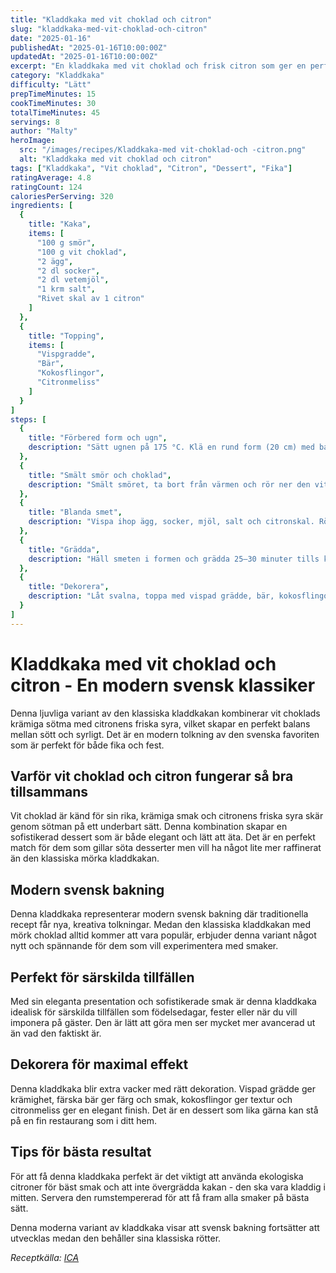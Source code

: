 ```yaml
---
title: "Kladdkaka med vit choklad och citron"
slug: "kladdkaka-med-vit-choklad-och-citron"
date: "2025-01-16"
publishedAt: "2025-01-16T10:00:00Z"
updatedAt: "2025-01-16T10:00:00Z"
excerpt: "En kladdkaka med vit choklad och frisk citron som ger en perfekt balans mellan sötma och syra. En ljuvlig dessert till fika eller fest."
category: "Kladdkaka"
difficulty: "Lätt"
prepTimeMinutes: 15
cookTimeMinutes: 30
totalTimeMinutes: 45
servings: 8
author: "Malty"
heroImage:
  src: "/images/recipes/Kladdkaka-med vit-choklad-och -citron.png"
  alt: "Kladdkaka med vit choklad och citron"
tags: ["Kladdkaka", "Vit choklad", "Citron", "Dessert", "Fika"]
ratingAverage: 4.8
ratingCount: 124
caloriesPerServing: 320
ingredients: [
  {
    title: "Kaka",
    items: [
      "100 g smör",
      "100 g vit choklad",
      "2 ägg",
      "2 dl socker",
      "2 dl vetemjöl",
      "1 krm salt",
      "Rivet skal av 1 citron"
    ]
  },
  {
    title: "Topping",
    items: [
      "Vispgradde",
      "Bär",
      "Kokosflingor",
      "Citronmeliss"
    ]
  }
]
steps: [
  {
    title: "Förbered form och ugn",
    description: "Sätt ugnen på 175 °C. Klä en rund form (20 cm) med bakplåtspapper och smöra kanterna."
  },
  {
    title: "Smält smör och choklad",
    description: "Smält smöret, ta bort från värmen och rör ner den vita chokladen tills den smält."
  },
  {
    title: "Blanda smet",
    description: "Vispa ihop ägg, socker, mjöl, salt och citronskal. Rör ner chokladblandningen till en jämn smet."
  },
  {
    title: "Grädda",
    description: "Häll smeten i formen och grädda 25–30 minuter tills kakan är kladdig i mitten."
  },
  {
    title: "Dekorera",
    description: "Låt svalna, toppa med vispad grädde, bär, kokosflingor och citronmeliss."
  }
]
---
```


# Kladdkaka med vit choklad och citron - En modern svensk klassiker

Denna ljuvliga variant av den klassiska kladdkakan kombinerar vit choklads krämiga sötma med citronens friska syra, vilket skapar en perfekt balans mellan sött och syrligt. Det är en modern tolkning av den svenska favoriten som är perfekt för både fika och fest.

## Varför vit choklad och citron fungerar så bra tillsammans

Vit choklad är känd för sin rika, krämiga smak och citronens friska syra skär genom sötman på ett underbart sätt. Denna kombination skapar en sofistikerad dessert som är både elegant och lätt att äta. Det är en perfekt match för dem som gillar söta desserter men vill ha något lite mer raffinerat än den klassiska mörka kladdkakan.

## Modern svensk bakning

Denna kladdkaka representerar modern svensk bakning där traditionella recept får nya, kreativa tolkningar. Medan den klassiska kladdkakan med mörk choklad alltid kommer att vara populär, erbjuder denna variant något nytt och spännande för dem som vill experimentera med smaker.

## Perfekt för särskilda tillfällen

Med sin eleganta presentation och sofistikerade smak är denna kladdkaka idealisk för särskilda tillfällen som födelsedagar, fester eller när du vill imponera på gäster. Den är lätt att göra men ser mycket mer avancerad ut än vad den faktiskt är.

## Dekorera för maximal effekt

Denna kladdkaka blir extra vacker med rätt dekoration. Vispad grädde ger krämighet, färska bär ger färg och smak, kokosflingor ger textur och citronmeliss ger en elegant finish. Det är en dessert som lika gärna kan stå på en fin restaurang som i ditt hem.

## Tips för bästa resultat

För att få denna kladdkaka perfekt är det viktigt att använda ekologiska citroner för bäst smak och att inte övergrädda kakan - den ska vara kladdig i mitten. Servera den rumstempererad för att få fram alla smaker på bästa sätt.

Denna moderna variant av kladdkaka visar att svensk bakning fortsätter att utvecklas medan den behåller sina klassiska rötter.

*Receptkälla: [ICA](https://www.ica.se/recept/kladdkaka-med-vit-choklad-och-citron-722985/)*
